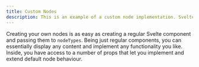 ```yaml
---
title: Custom Nodes
description: This is an example of a custom node implementation. Svelte Flow nodes are Svelte components, and you can display any content that you want.
---
```



Creating your own nodes is as easy as creating a regular Svelte component and passing them to `nodeTypes`. Being just regular components, you can essentially display any content and implement any functionality you like. Inside, you have access to a number of props that let you implement and extend default node behaviour.

<RemoteCodeViewer
  route="examples/nodes/custom-node"
  framework="svelte"
/>

<UnusedPropWarning />
